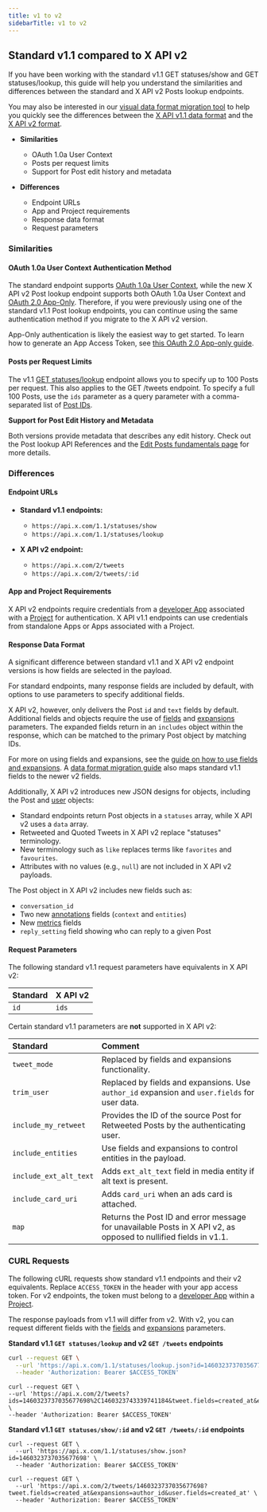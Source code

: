 ```yaml
---
title: v1 to v2
sidebarTitle: v1 to v2
---
```


## Standard v1.1 compared to X API v2

If you have been working with the standard v1.1 GET statuses/show and GET statuses/lookup, this guide will help you understand the similarities and differences between the standard and X API v2 Posts lookup endpoints.

You may also be interested in our [visual data format migration tool](/x-api/migrate/data-format-migration) to help you quickly see the differences between the [X API v1.1 data format](/x-api/fundamentals/data-dictionary) and the [X API v2 format](/x-api/fundamentals/data-dictionary).

- **Similarities**
  - OAuth 1.0a User Context
  - Posts per request limits
  - Support for Post edit history and metadata

- **Differences**
  - Endpoint URLs
  - App and Project requirements
  - Response data format
  - Request parameters

### Similarities

#### OAuth 1.0a User Context Authentication Method

The standard endpoint supports [OAuth 1.0a User Context](/resources/fundamentals/authentication), while the new X API v2 Post lookup endpoint supports both OAuth 1.0a User Context and [OAuth 2.0 App-Only](/resources/fundamentals/authentication). Therefore, if you were previously using one of the standard v1.1 Post lookup endpoints, you can continue using the same authentication method if you migrate to the X API v2 version.

App-Only authentication is likely the easiest way to get started. To learn how to generate an App Access Token, see [this OAuth 2.0 App-only guide](/resources/fundamentals/authentication).

#### Posts per Request Limits

The v1.1 [GET statuses/lookup](https://developer.x.com/en/docs/twitter-api/v1/tweets/post-and-engage/api-reference/get-statuses-lookup) endpoint allows you to specify up to 100 Posts per request. This also applies to the GET /tweets endpoint. To specify a full 100 Posts, use the `ids` parameter as a query parameter with a comma-separated list of [Post IDs](/resources/fundamentals/x-ids).

**Support for Post Edit History and Metadata**

Both versions provide metadata that describes any edit history. Check out the Post lookup API References and the [Edit Posts fundamentals page](/x-api/fundamentals/edit-tweets) for more details.

### Differences

#### Endpoint URLs

- **Standard v1.1 endpoints:**
  - `https://api.x.com/1.1/statuses/show`
  - `https://api.x.com/1.1/statuses/lookup`
  
- **X API v2 endpoint:**
  - `https://api.x.com/2/tweets`
  - `https://api.x.com/2/tweets/:id`

#### App and Project Requirements

X API v2 endpoints require credentials from a [developer App](/resources/fundamentals/developer-apps) associated with a [Project](/resources/fundamentals/projects) for authentication. X API v1.1 endpoints can use credentials from standalone Apps or Apps associated with a Project.

#### Response Data Format

A significant difference between standard v1.1 and X API v2 endpoint versions is how fields are selected in the payload.

For standard endpoints, many response fields are included by default, with options to use parameters to specify additional fields. 

X API v2, however, only delivers the Post `id` and `text` fields by default. Additional fields and objects require the use of [fields](/x-api/fundamentals/fields) and [expansions](/x-api/fundamentals/expansions) parameters. The expanded fields return in an `includes` object within the response, which can be matched to the primary Post object by matching IDs.

For more on using fields and expansions, see the [guide on how to use fields and expansions](/x-api/fundamentals/data-dictionary). A [data format migration guide](/x-api/fundamentals/fields) also maps standard v1.1 fields to the newer v2 fields.

Additionally, X API v2 introduces new JSON designs for objects, including the Post and [user](/x-api/fundamentals/data-dictionary#user) objects:

- Standard endpoints return Post objects in a `statuses` array, while X API v2 uses a `data` array.
- Retweeted and Quoted Tweets in X API v2 replace "statuses" terminology.
- New terminology such as `like` replaces terms like `favorites` and `favourites`.
- Attributes with no values (e.g., `null`) are not included in X API v2 payloads.

The Post object in X API v2 includes new fields such as:
- `conversation_id`
- Two new [annotations](/x-api/fundamentals/tweet-annotations) fields (`context` and `entities`)
- New [metrics](/x-api/fundamentals/metrics) fields
- `reply_setting` field showing who can reply to a given Post

#### Request Parameters

The following standard v1.1 request parameters have equivalents in X API v2:

| Standard | X API v2 |
|:----------|:----------|
| `id`     | `ids`    |

Certain standard v1.1 parameters are **not** supported in X API v2:

| Standard            | Comment                                                                                                                      |
|:---------------------|:------------------------------------------------------------------------------------------------------------------------------|
| `tweet_mode`        | Replaced by fields and expansions functionality.                                                                             |
| `trim_user`         | Replaced by fields and expansions. Use `author_id` expansion and `user.fields` for user data.                               |
| `include_my_retweet`| Provides the ID of the source Post for Retweeted Posts by the authenticating user.                                          |
| `include_entities`  | Use fields and expansions to control entities in the payload.                                                               |
| `include_ext_alt_text` | Adds `ext_alt_text` field in media entity if alt text is present.                                                         |
| `include_card_uri`  | Adds `card_uri` when an ads card is attached.                                                                               |
| `map`               | Returns the Post ID and error message for unavailable Posts in X API v2, as opposed to nullified fields in v1.1.            |

### CURL Requests

The following cURL requests show standard v1.1 endpoints and their v2 equivalents. Replace `ACCESS_TOKEN` in the header with your app access token. For v2 endpoints, the token must belong to a [developer App](/resources/fundamentals/developer-apps/overview) within a [Project](/resources/fundamentals/projects/overview).

The response payloads from v1.1 will differ from v2. With v2, you can request different fields with the [fields](/x-api/fundamentals/fields) and [expansions](/x-api/fundamentals/expansions) parameters.

**Standard v1.1 `GET statuses/lookup` and v2 `GET /tweets` endpoints**

```bash
curl --request GET \
  --url 'https://api.x.com/1.1/statuses/lookup.json?id=1460323737035677698%2C1460323743339741184' \
  --header 'Authorization: Bearer $ACCESS_TOKEN'
  ```
  
  ```
  curl --request GET \
  --url 'https://api.x.com/2/tweets?ids=1460323737035677698%2C1460323743339741184&tweet.fields=created_at&expansions=author_id&user.fields=created_at' \
  --header 'Authorization: Bearer $ACCESS_TOKEN'
  ```


**Standard v1.1 `GET statuses/show/:id` and v2 `GET /tweets/:id` endpoints**
```
curl --request GET \
  --url 'https://api.x.com/1.1/statuses/show.json?id=1460323737035677698' \
  --header 'Authorization: Bearer $ACCESS_TOKEN'
```

```
curl --request GET \
  --url 'https://api.x.com/2/tweets/1460323737035677698?tweet.fields=created_at&expansions=author_id&user.fields=created_at' \
  --header 'Authorization: Bearer $ACCESS_TOKEN'
```